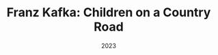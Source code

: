 ---
title: "Franz Kafka: Children on a Country Road"
description: "An illustration that seeks to capture the serenity and tranquility of Kafka's short story, <em>Children on a Country Road</em>."
tags: ["3d model", "illustration"]
image: "../../images/covers/Children on a Country Road.jpg"
alt: "Children on a Country Road"
date: "2023"
---